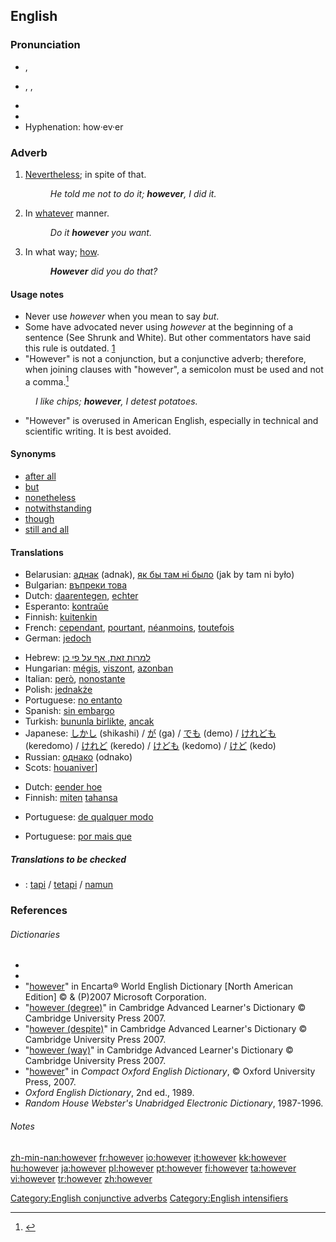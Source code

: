 ==English==

{{rank|father|nor|moment|227|however|enough|quite|brought}}

===Pronunciation===
*{{a|RP}} {{IPA|/hɑʊˈεvə/}}, {{SAMPA|/haU"Ev@/}}
*{{a|US}} {{AHD|/houĕvʹər/}}, {{IPA|/haʊˈɛvɚ/}}, {{SAMPA|/haU'Ev@`/}}
*{{audio|en-us-however.ogg|Audio (US)}}
*{{rhymes|ɛvə(r)}}
*Hyphenation: how·ev·er

===Adverb===
{{en-adv|-}}

# [[Nevertheless]]; in spite of that.
#:''He told me not to do it; '''however''', I did it.''
# {{context|chiefly|UK}} In [[whatever]] manner.
#:''Do it '''however''' you want.''
# {{context|chiefly|UK|as an intensified form in interrogatives}} In what way; [[how]].
#:'''''However''' did you do that?''

====Usage notes====
* Never use ''however'' when you mean to say ''but''.
* Some have advocated never using ''however'' at the beginning of a sentence (See Shrunk and White).  But other commentators have said this rule is outdated. [http://www.dianahacker.com/rules/subpages_language/however.html]
* "However" is not a conjunction, but a conjunctive adverb; therefore, when joining clauses with "however", a semicolon must be used and not a comma.<ref>{{cite web | url = http://www.une.edu.au/tlc/students/factsheets/using-however.pdf| title = Using However | format = PDF | | publisher = Academic Skills Office, [[w:University of New England, Maine|University of New England]]}}</ref>
:''I like chips; '''however''', I detest potatoes.''
* "However" is overused in American English, especially in technical and scientific writing.  It is best avoided.

====Synonyms====
*[[after all]]
*[[but]]
*[[nonetheless]]
*[[notwithstanding]]
*[[though]]
*[[still and all]]

====Translations====

{{trans-top|nevertheless}}
*Belarusian: [[аднак]] (adnak), [[як бы там ні было]] (jak by tam ni było)
*Bulgarian: [[въпреки това]]
*Dutch: [[daarentegen]], [[echter]]
*Esperanto: [[kontraŭe]]
*Finnish: [[kuitenkin]]
*French: [[cependant]], [[pourtant]], [[néanmoins]], [[toutefois]]
*German: [[jedoch]]
{{trans-mid}}
*Hebrew: [[למרות זאת, אף על פי כן]]
*Hungarian: [[mégis]], [[viszont]], [[azonban]]
*Italian: [[però]], [[nonostante]]
*Polish: [[jednakże]]
*Portuguese: [[no entanto]]
*Spanish: [[sin embargo]]
*Turkish: [[bununla birlikte]], [[ancak]]
*Japanese: [[しかし]] (shikashi) / [[が]] (ga) / [[でも]] (demo) / [[けれども]] (keredomo) / [[けれど]] (keredo) / [[けども]] (kedomo) / [[けど]] (kedo)
*Russian: [[однако]] (odnako)
*Scots: [[houaniver]]]
{{trans-bottom}}

{{trans-top|in whatever manner}}
*Dutch: [[eender hoe]]
*Finnish: [[miten]] [[tahansa]]
{{trans-mid}}
*Portuguese: [[de qualquer modo]]
{{trans-bottom}}

{{trans-top|intensifier: in what way}}
*Portuguese: [[por mais que]]
{{trans-mid}}
{{trans-bottom}}

=====Translations to be checked=====
<!--Remove this section once all of the translations below have been moved into the tables above.-->
{{checktrans}}

*{{ttbc|Indonesian}}: [[tapi]] / [[tetapi]] / [[namun]]

===References===
======Dictionaries======
*{{R:Webster 1913|however}}
*{{R:Dictionary.com|however}}
*"[http://encarta.msn.com/dictionary_/however.html however]" in Encarta® World English Dictionary [North American Edition] © & (P)2007 Microsoft Corporation.
*"[http://dictionary.cambridge.org/define.asp?key=38295&dict=CALD however (degree)]" in Cambridge Advanced Learner's Dictionary © Cambridge University Press 2007.
*"[http://dictionary.cambridge.org/define.asp?key=38298&dict=CALD however (despite)]" in Cambridge Advanced Learner's Dictionary © Cambridge University Press 2007.
*"[http://dictionary.cambridge.org/define.asp?key=38296&dict=CALD however (way)]" in Cambridge Advanced Learner's Dictionary © Cambridge University Press 2007.
*"[http://www.askoxford.com/concise_oed/however?view=uk however]" in ''Compact Oxford English Dictionary'', © Oxford University Press, 2007.
*''Oxford English Dictionary'', 2nd ed., 1989.
*''Random House Webster's Unabridged Electronic Dictionary'', 1987-1996.

======Notes======
<references />

[[Category:English conjunctive adverbs]]
[[Category:English intensifiers]]

[[zh-min-nan:however]]
[[fr:however]]
[[io:however]]
[[it:however]]
[[kk:however]]
[[hu:however]]
[[ja:however]]
[[pl:however]]
[[pt:however]]
[[fi:however]]
[[ta:however]]
[[vi:however]]
[[tr:however]]
[[zh:however]]